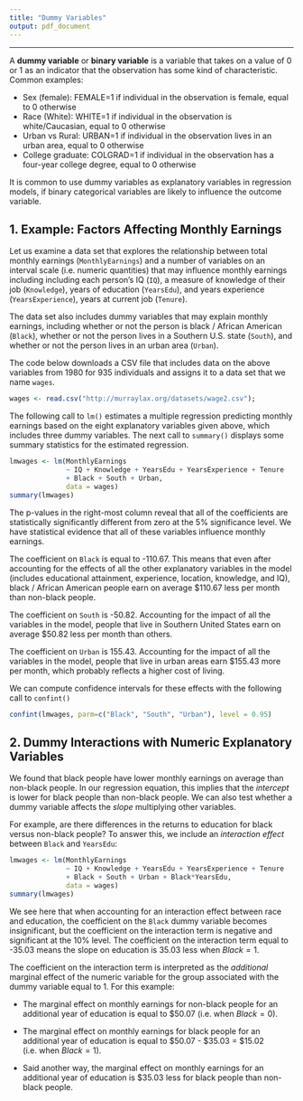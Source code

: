 ```yaml
---
title: "Dummy Variables"
output: pdf_document
---
```


* * * * 

A **dummy variable** or **binary variable** is a variable that takes on a value of 0 or 1 as an indicator that the observation has some kind of characteristic.  Common examples:

* Sex (female): FEMALE=1 if individual in the observation is female, equal to 0 otherwise
* Race (White): WHITE=1 if individual in the observation is white/Caucasian, equal to 0 otherwise
* Urban vs Rural: URBAN=1 if individual in the observation lives in an urban area, equal to 0 otherwise
* College graduate: COLGRAD=1 if individual in the observation has a four-year college degree, equal to 0 otherwise

It is common to use dummy variables as explanatory variables in regression models, if binary categorical variables are likely to influence the outcome variable.

## 1. Example: Factors Affecting Monthly Earnings  ##

Let us examine a data set that explores the relationship between total monthly earnings (`MonthlyEarnings`) and a number of variables on an interval scale (i.e. numeric quantities) that may influence monthly earnings including including each person's IQ (`IQ`), a measure of knowledge of their job (`Knowledge`), years of education (`YearsEdu`), and years experience (`YearsExperience`), years at current job (`Tenure`).

The data set also includes dummy variables that may explain monthly earnings, including whether or not the person is black / African American (`Black`), whether or not the person lives in a Southern U.S. state (`South`), and whether or not the person lives in an urban area (`Urban`).

The code below downloads a CSV file that includes data on the above variables from 1980 for 935 individuals and assigns it to a data set that we name `wages`.  

```r
wages <- read.csv("http://murraylax.org/datasets/wage2.csv");
```

The following call to `lm()` estimates a multiple regression predicting monthly earnings based on the eight explanatory variables given above, which includes three dummy variables.  The next call to `summary()` displays some summary statistics for the estimated regression.

```r
lmwages <- lm(MonthlyEarnings 
              ~ IQ + Knowledge + YearsEdu + YearsExperience + Tenure
              + Black + South + Urban,
              data = wages)
summary(lmwages)
```

The p-values in the right-most column reveal that all of the coefficients are statistically significantly different from zero at the 5\% significance level.  We have statistical evidence that all of these variables influence monthly earnings.

The coefficient on `Black` is equal to -110.67.  This means that even after accounting for the effects of all the other explanatory variables in the model (includes educational attainment, experience, location, knowledge, and IQ), black / African American people earn on average \$110.67 less per month than non-black people.

The coefficient on `South` is -50.82.  Accounting for the impact of all the variables in the model, people that live in Southern United States earn on average \$50.82 less per month than others.

The coefficient on `Urban` is 155.43.  Accounting for the impact of all the variables in the model, people that live in urban areas earn \$155.43 more per month, which probably reflects a higher cost of living.

We can compute confidence intervals for these effects with the following call to `confint()`
```r
confint(lmwages, parm=c("Black", "South", "Urban"), level = 0.95)
```

## 2. Dummy Interactions with Numeric Explanatory Variables ##

We found that black people have lower monthly earnings on average than non-black people.  In our regression equation, this implies that the *intercept* is lower for black people than non-black people.  We can also test whether a dummy variable affects the *slope* multiplying other variables.

For example, are there differences in the returns to education for black versus non-black people?  To answer this, we include an *interaction effect* between `Black` and `YearsEdu`:

```r
lmwages <- lm(MonthlyEarnings
              ~ IQ + Knowledge + YearsEdu + YearsExperience + Tenure
              + Black + South + Urban + Black*YearsEdu,
              data = wages)
summary(lmwages)
```

We see here that when accounting for an interaction effect between race and education, the coefficient on the `Black` dummy variable becomes insignificant, but the coefficient on the interaction term is negative and significant at the 10\% level.  The coefficient on the interaction term equal to -35.03 means the slope on education is 35.03 less when $Black=1$.

The coefficient on the interaction term is interpreted as the *additional* marginal effect of the numeric variable for the group associated with the dummy variable equal to 1.  For this example:

* The marginal effect on monthly earnings for non-black people for an additional year of education is equal to \$50.07 (i.e. when $Black=0$).

* The marginal effect on monthly earnings for black people for an additional year of education is equal to \$50.07 - \$35.03 = \$15.02 (i.e. when $Black=1$).

* Said another way, the marginal effect on monthly earnings for an additional year of education is \$35.03 less for black people than non-black people.

